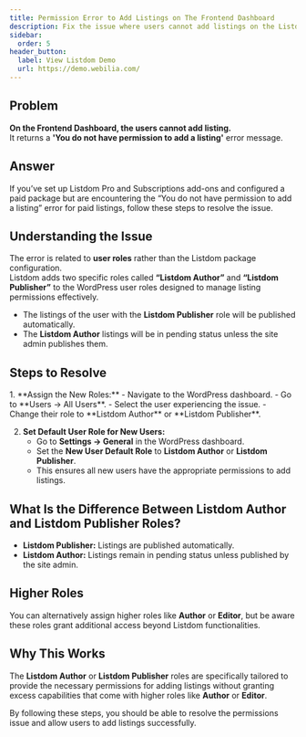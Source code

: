 ```yaml
---
title: Permission Error to Add Listings on The Frontend Dashboard
description: Fix the issue where users cannot add listings on the Listdom Frontend Dashboard due to permission errors.
sidebar:
  order: 5
header_button:
  label: View Listdom Demo
  url: https://demo.webilia.com/
---
```



## Problem

**On the Frontend Dashboard, the users cannot add listing.**  
It returns a **'You do not have permission to add a listing'** error message.

## Answer

If you’ve set up Listdom Pro and Subscriptions add-ons and configured a paid package but are encountering the “You do not have permission to add a listing” error for paid listings, follow these steps to resolve the issue.

## Understanding the Issue

The error is related to **user roles** rather than the Listdom package configuration.  
Listdom adds two specific roles called **“Listdom Author”** and **“Listdom Publisher”** to the WordPress user roles designed to manage listing permissions effectively.  

- The listings of the user with the **Listdom Publisher** role will be published automatically.  
- The **Listdom Author** listings will be in pending status unless the site admin publishes them.

## Steps to Resolve

<Steps>
1. **Assign the New Roles:**  
   - Navigate to the WordPress dashboard.  
   - Go to **Users → All Users**.  
   - Select the user experiencing the issue.  
   - Change their role to **Listdom Author** or **Listdom Publisher**.  

2. **Set Default User Role for New Users:**  
   - Go to **Settings → General** in the WordPress dashboard.  
   - Set the **New User Default Role** to **Listdom Author** or **Listdom Publisher**.  
   - This ensures all new users have the appropriate permissions to add listings.  
</Steps>

## What Is the Difference Between Listdom Author and Listdom Publisher Roles?

- **Listdom Publisher:** Listings are published automatically.  
- **Listdom Author:** Listings remain in pending status unless published by the site admin.  

## Higher Roles

You can alternatively assign higher roles like **Author** or **Editor**, but be aware these roles grant additional access beyond Listdom functionalities.

## Why This Works

The **Listdom Author** or **Listdom Publisher** roles are specifically tailored to provide the necessary permissions for adding listings without granting excess capabilities that come with higher roles like **Author** or **Editor**.  

By following these steps, you should be able to resolve the permissions issue and allow users to add listings successfully.

